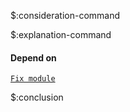 $:consideration-command



$:explanation-command

#### Depend on

[`Fix module`](https://github.com/ilkhoeri/modules/tree/main/components/web/command)



$:conclusion



